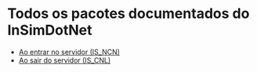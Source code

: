 # Todos os pacotes documentados do InSimDotNet

- [Ao entrar no servidor (IS_NCN)](/InSimDotNet/packets/new-connection)
- [Ao sair do servidor (IS_CNL)](/InSimDotNet/packets/leave-connection)
